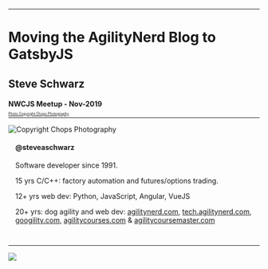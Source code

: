 
<Head>
  <title>Moving the AgilityNerd Blog to GatsbyJS</title>
</Head>

---

# Moving the AgilityNerd Blog to GatsbyJS

## Steve Schwarz

#### NWCJS Meetup - Nov-2019

---

<SplitRight>

<div style="position:relative">
<Image src={stevesnap} size="contain" style={{height: '90vh', marginLeft: '1em'}} title="Copyright Chops Photography"/>
<a style="position:absolute;bottom:5em;left:0;width:100%;font-size:0.5em" href="https://chopsphoto.com">Photo Copyright Chops Photography</a>
</div>

<div style="padding: 0 1em 1em 1em">

#### @steveaschwarz

<div style="text-align: left">

Software developer since 1991.

15 yrs C/C++: factory automation and futures/options trading.

12+ yrs web dev: Python, JavaScript, Angular, VueJS

20+ yrs: dog agility and web dev: [agilitynerd.com](https://www.agilitynerd.com),  [tech.agilitynerd.com](https://tech.agilitynerd.com), [googility.com](https://googility.com), [agilitycourses.com](https://agilitycourses.com) & [agilitycoursemaster.com](https://agilitycoursemaster.com)

</div>

</div>

</SplitRight>

---


<SplitLeftAlign style="width:100%">

<div style="height:100vh">
<Image src={legacyagilitynerd} size="contain"></Image>
</div>

<div style="text-align: left;padding-left:1em;">
<h3>AgilityNerd Blog</h3>
<ul>
<li>Started in 2004</li>
<li>Oldest dog agility blog</li>
<li>Hierarchical categories, tags, pages automatically cross linked</li>
<li>800 blog posts</li>
<li>1,600 total pages</li>
<li>12,000 FB followers</li>
</ul>
</div>

</SplitLeftAlign>

---

## Why Change?

1. Authoring experience so painful I don't want to blog!
2. Extinct 1990s platform requiring a VPS: *simplify*
3. Performance

---

## Authoring

<SplitLeftAlign style="width:90%">
<div>

  - Current:
    - Local editor
    - Flat files: metadata + HTML
    - No local preview
    - Manually optimize images
    - FTP deploy of HTML/assets, view on site and tweak

</div>
<div>

  - Desired:
    - Local and mobile editing
    - Flat files or CMS in [MDX](https://mdxjs.com/)
    - Local and mobile preview
    - Upload raw images
    - Commit to `git` deploys site

</div>
</SplitLeftAlign>

---

## Platform

<SplitLeftAlign style="width:90%">
<div>

  - Current:
    - 1990s Perl CGI Script (Blosxom)
    - Dozens of custom plugins
    - Scripts to generate tags, etc.
    - NGINX with caching
    - Linux VPS $

</div>
<div>

  - Desired:
    - Use the latest technology
    - Static hosting
    - Zero or low cost

</div>
</SplitLeftAlign>

---

## Performance

<SplitLeftAlign style="width:90%">
<div>

  - Current:
    - Caching gives fast page load on "hot" pages
    - Images on subdomain for parallelization

</div>
<div>

  - Desired:
    - All pages fast
    - Prefetch pages
    - Responsive images
    - Offline support

</div>
</SplitLeftAlign>

---

<Image src={gatsbyicon} size='contain' style={{height:150}}/>

##  Gatsby JS

- Open source, MIT license: https://gatsbyjs.org
- Created by Kyle Mathews [@kylemathews](https://twitter.com/kylemathews)
- Commercial services: https://gatsbyjs.com

---
<!--

<Image src={jamstack} size="contain" style={{height: '100vh', zIndex: 10}}/>

---

## JAMstack Provides:

- Performance: Generate all/most pages at build time
- Scaling: Stateless servers and CDNs
- Security: No server code running smaller attack surface
- Improved developer experience

https://jamstack.org

---
-->

## Gatsby "Fits the bill"

<SplitLeftAlign style="width:99%">
<div>

  - Authoring
    - Flat files or CMS in Markdown
    - Local/mobile editing
    - Hot reload/preview
    - Uploaded images optimized
    - Dynamic data updated during build
    - Commit to `git` deploys site

</div>
<div>

  - Platform
    - Latest tech: JS, ReactJS, GraphQL
    - Static hosting - anywhere/free
  - Performance!
    - All pages fast
    - Prefetches pages/images
    - Offline support

</div>
</SplitLeftAlign>

---

# Gatsby in Action

[agilitynerd.com](https://www.agilitynerd.com)

- High Lighthouse performance scores
- Image blur up on load
- Prefetches linked content on scroll
- Progressive Web App (PWA)

---
<!--
## Gatsby:
- Combines multiple data sources
- Unified data access model: GraphQL
- Generate pages at build time
- React eco-system goodness

---
-->


<Image src={howgatsbyworks} size="contain" style={{height: '99vh', zIndex: 10}}/>

---

## Getting Started

```
npm install -g gatsby-cli

gatsby new my-blog-starter https://github.com/gatsbyjs/gatsby-starter-blog

cd my-blog-starter

```

https://github.com/gatsbyjs/gatsby-starter-blog

---

## Create a Blog Post

```md
---
author: Steve Schwarz
date: 2019-11-07 14:00:00
description: "Here are a couple amazing photos of Snap!"
tags:
- ChopsPhotography
- journal
- Snap!
title: Photogenic Snap!
image: "/uploads/snap-field-chops-photography-2019.jpg"
---

Here are just a couple of the amazing photographs
Whitney Rupp of <MultiLink match="ChopsPhotography">Chops Photography</MultiLink>
took of <MultiLink match="Snap!">Snap!</MultiLink> this past year.





```

---

## Build It!

Start
```
gatsby develop


```

[What Happens When Gatsby Builds?](https://www.gatsbyjs.org/docs/overview-of-the-gatsby-build-process/#what-happens-when-you-run-gatsby-build)

---

## Data Source Plugins Provide Content

- Markdown, MDX (Markdown + JSX), YAML, CSV, JSON, etc. from files
- Content Management Systems
- Twitter, FB, GitHub, Instagram feeds
- Over 400 data source plugins:

https://www.gatsbyjs.org/plugins/?=source


---

<FullScreenCode style="z-index:10">

```js

// gatsby-config.js

module.exports = {
  siteMetadata: {
    title: `AgilityNerd`,
    author: `Steve Schwarz`,
    subtitle: `Putting the nerd in dog agility since 2004`,
    email: `steve@agilitynerd.com`,
    siteUrl: `https://agilitynerd.com/`,

  },
  plugins: [
    // data source plugins
    {
      resolve: `gatsby-source-filesystem`,
      options: {
        path: `${__dirname}/content/uploads`,
        name: `uploads`,
      },
    },
    {
      resolve: `gatsby-source-filesystem`,
      options: {
        path: `${__dirname}/content/blog/src`,
        name: `blog`,
      },
    },
    // transformation plugins
    {
      resolve: `gatsby-plugin-mdx`,
      options: {
        extensions: [`.mdx`, `.md`],
      }
    },



```
</FullScreenCode>

---

## Use GraphQL to Get Content

[GraphiQL](http://localhost:8000/___graphql?query=query%20MyQuery%20%7B%0A%20%20allMdx(sort%3A%20%7Bfields%3A%20%5Bfrontmatter___date%5D%2C%20order%3A%20DESC%7D%2C%20filter%3A%20%7Bfrontmatter%3A%20%7Bdate%3A%20%7Bne%3A%20null%7D%2C%20draft%3A%20%7Bne%3A%20true%7D%7D%7D)%20%7B%0A%20%20%20%20edges%20%7B%0A%20%20%20%20%20%20node%20%7B%0A%20%20%20%20%20%20%20%20id%0A%20%20%20%20%20%20%20%20fields%20%7B%0A%20%20%20%20%20%20%20%20%20%20slug%0A%20%20%20%20%20%20%20%20%7D%0A%20%20%20%20%20%20%20%20frontmatter%20%7B%0A%20%20%20%20%20%20%20%20%20%20title%0A%20%20%20%20%20%20%20%20%20%20date%0A%20%20%20%20%20%20%20%20%20%20tags%0A%20%20%20%20%20%20%20%20%7D%0A%20%20%20%20%20%20%7D%0A%20%20%20%20%7D%0A%20%20%7D%0A%20%20tagsGroup%3A%20allMdx(filter%3A%20%7Bfrontmatter%3A%20%7Bdate%3A%20%7Bne%3A%20null%7D%2C%20draft%3A%20%7Bne%3A%20true%7D%7D%7D)%20%7B%0A%20%20%20%20group(field%3A%20frontmatter___tags)%20%7B%0A%20%20%20%20%20%20fieldValue%0A%20%20%20%20%7D%0A%20%20%7D%0A%7D%0A&operationName=MyQuery)

---

## Generate pages using Gatsby API

- In `gatsby-node.js`:
  - Export `createPages` function that builds all pages
  - Call Gatsby's `createPage()` with GraphQL results

---

<FullScreenCode>

```js
// gatsby-node.js

exports.createPages = async ({ graphql, actions }) => {

  // Get minimum data to pass to template

  const result = await graphql(
    `{
      allMdx(sort: {fields: [frontmatter___date], order: DESC},
      filter: {frontmatter: {date: {ne: null}, draft: {ne: true}}}) {
        edges {
          node {
            id
            fields {
              slug
            }
            frontmatter {
              title
              date
              tags
            }
          }
        }
      }
      tagsGroup: allMdx(
        filter: {frontmatter: {date: {ne: null}, draft: {ne: true}}}) {
        group(field: frontmatter___tags) {
          fieldValue
        }
      }
    }`
  )



```
</FullScreenCode>

---

<FullScreenCode>

```js
// Create individual blog posts pages from query results

const posts = result.data.allMdx.edges

posts.forEach((post, index) => {
  const previous = index === posts.length - 1 ? null : posts[index + 1].node
  const next = index === 0 ? null : posts[index - 1].node
  const slug = post.node.fields.slug

  // Call Gatsby API for each page:

  createPage({
    path: slug,          // URL
    component: blogPost, // template component
    context: {           // template component props
      slug: slug,
      previous,
      next,
    },
  })
})
```

</FullScreenCode>

---

## Template Components

- React components
- Optionally, GraphQL query for more data

---

<FullScreenCode>

```js
// Static GraphQL query run with slug property

export const pageQuery = graphql`
  query BlogPostBySlug($slug: String) {
    site {
      siteMetadata {
        title
        siteUrl
      }
    }
    mdx(fields: {slug: { eq: $slug }}) {
      id
      excerpt
      body
      frontmatter {
        title
        date(formatString: "DD MMM YYYY")
        description
        tags
        author
        image {
          childImageSharp {
            fluid(maxWidth:2000) {
              ...GatsbyImageSharpFluid_withWebp
            }
          }
        }
      }
    }
  }
`


class BlogPostTemplate extends React.Component {

  render() {

    // props extended with GraphQL results

    const { location, path, pageContext, data: { mdx, site: { siteMetadata } } } = this.props
    const fullUrl = siteMetadata.siteUrl + location.pathname
    const { previous, next, related } = pageContext
    const description = mdx.frontmatter.description || mdx.excerpt
    const image = mdx.frontmatter.image ? mdx.frontmatter.image.childImageSharp.fluid : null

    return (
      <Layout location={location} image={image}>
        <SEO
          title={mdx.frontmatter.title}
          description={description}
          image={image && image.src}
        />
        <Breadcrumb path={path} disableLast={true} />
        <article>
          <h1 className="mt-5">
            {mdx.frontmatter.title}
          </h1>
          <p className="info">
            <span className="date">{mdx.frontmatter.date}</span>
            <span className="author">{mdx.frontmatter.author}</span>
          </p>
          <MDXRenderer>
            {mdx.body}
          </MDXRenderer>
          <h3>Related Articles:</h3>
          <ul>
            { related.map(r => <li><Link to={r.slug}>{r.title}</Link></li>)}
          </ul>
          <div className="tags my-5">Tags: <TagsList tags={mdx.frontmatter.tags} /></div>
          <AddThis slug={fullUrl} title={mdx.frontmatter.title} description={description} />
          <Disqus config={disqusConfig(fullUrl, mdx.frontmatter.title)} />
        </article>
        <hr className="mb-5" />
        <ul className="article-nav d-print-none"
          style={{
            display: `flex`,
            flexWrap: `wrap`,
            justifyContent: `space-between`,
            listStyle: `none`,
            padding: 0,
          }}
        >
          <li>
            {previous && (
              <small>
                <Link to={previous.fields.slug} rel="prev">
                  ← {previous.frontmatter.title}
                </Link>
              </small>
            )}
          </li>
          <li>
            {next && (
              <small>
                <Link to={next.fields.slug} rel="next">
                  {next.frontmatter.title} →
                  </Link>
              </small>
            )}
          </li>
        </ul>
      </Layout>
    )
  }
}

export default BlogPostTemplate



```

</FullScreenCode>

---
## React Components Everywhere

Create your own:
  ```
  <TagCloud>
  <TagList>
  <Breadcrumbs>
  <Categories>
  ```

 3rd Party Components

---

## Plugin Power!

<SplitLeftAlign style="width:90%">

<div>

- During generation:
  - Markdown/MDX to HTML
  - RSS Feeds
  - Image Processing
  - Sass
  - Sitemap
  - Robots.txt

</div>

<div>

- Client-side:
  - Analytics
  - Search
  - Comments
  - Offline mode
  - Crash monitoring
  - [1400+ Plugins](https://www.gatsbyjs.org/plugins/)

</div>

</SplitLeftAlign>

---

## Deploy

- Gatsby sites only need static hosting!
- GitHub pages, AWS, Azure, Zeit, Netlify, Cloudflare, Google Cloud, etc.
- Trigger build via Git commit hook
- Auto deploys after build

---

<!--
## Gatsby Themes

- Packages reusable plugins, styling, queries
- More than a traditional "theme"

---

## Gatsby Future

- Gatsby Cloud
- Large site performance

---
-->

## Use Gatsby For:

- Portfolio, brouchure, blogs
- Excels at content obtained at build time
- Hybrid sites: include client side JS to communicate with APIs
- New data? Regenerate and re-deploy

---

## Wait, There's More Gatsby!


- _This_ slide deck built with Gatsby-based [mdx-deck](https://github.com/jxnblk/mdx-deck) !
- Source on GitHub:   https://github.com/saschwarz/nwjs-gatsby
- Commit/Push Builds/Deploys to [Netlify](https://netlify.com):

https://nwcjs-gatsby.netlify.com


---

<Image src={snapgatsby} size="contain" style={{height: '80vh'}}>
</Image>

---
